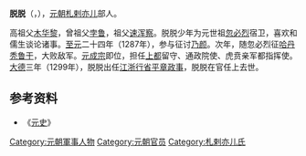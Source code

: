 '''脱脱'''（{{mong|m=ᠲᠣᠭᠲᠠᠭᠠ|k=Тогтох}}，{{bd|1264年||1307年||catIdx=T}}），[[元朝|元朝]][[札剌亦儿|札剌亦儿]]部人。

高祖父[[木华黎|木华黎]]，曾祖父[[孛鲁|孛鲁]]，祖父[[速浑察|速浑察]]。脱脱少年为元世祖[[忽必烈|忽必烈]]宿卫，喜欢和儒生谈论诸事。[[至元_(忽必烈)|至元]]二十四年（1287年），参与征讨[[乃颜|乃颜]]。次年，随忽必烈征[[哈丹秃鲁干|哈丹秃鲁干]]，大败敌军。[[元成宗|元成宗]]即位，担任[[元上都|上都]]留守、通政院使、虎贲亲军都指挥使。[[大德_(元朝)|大德]]三年（1299年），脱脱出任[[江浙行省|江浙行省]][[平章政事|平章政事]]，脱脱在官任上去世。
==参考资料==
{{reflist}}
*《[[元史|元史]]》
{{DEFAULTSORT:T}}
[[Category:元朝軍事人物|Category:元朝軍事人物]]
[[Category:元朝官员|Category:元朝官员]]
[[Category:札剌亦儿氏|Category:札剌亦儿氏]]